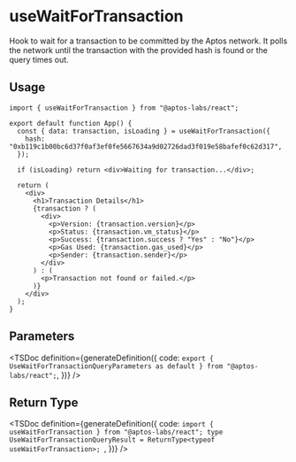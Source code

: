 
# useWaitForTransaction

Hook to wait for a transaction to be committed by the Aptos network. It polls the network until the transaction with the provided hash is found or the query times out.

## Usage

```tsx
import { useWaitForTransaction } from "@aptos-labs/react";

export default function App() {
  const { data: transaction, isLoading } = useWaitForTransaction({
    hash: "0xb119c1b00bc6d37f0af3ef0fe5667634a9d02726dad3f019e58bafef0c62d317",
  });

  if (isLoading) return <div>Waiting for transaction...</div>;

  return (
    <div>
      <h1>Transaction Details</h1>
      {transaction ? (
        <div>
          <p>Version: {transaction.version}</p>
          <p>Status: {transaction.vm_status}</p>
          <p>Success: {transaction.success ? "Yes" : "No"}</p>
          <p>Gas Used: {transaction.gas_used}</p>
          <p>Sender: {transaction.sender}</p>
        </div>
      ) : (
        <p>Transaction not found or failed.</p>
      )}
    </div>
  );
}
```

## Parameters

<TSDoc
  definition={generateDefinition({
    code: `export { UseWaitForTransactionQueryParameters as default } from "@aptos-labs/react";`,
  })}
/>

## Return Type

<TSDoc
  definition={generateDefinition({
    code: `import { useWaitForTransaction } from "@aptos-labs/react";
    type UseWaitForTransactionQueryResult = ReturnType<typeof useWaitForTransaction>;
    `,
  })}
/>
